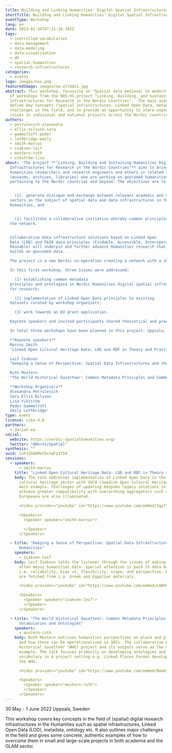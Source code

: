 ```yaml
---
title: Building and Linking Humanities' Digital Spatial Infrastructures
shortTitle: Building and Linking Humanities' Digital Spatial Infrastructures
eventType: Workshop
lang: en
date: 2023-01-24T07:21:18.701Z
tags:
  - controlled-vocabularies
  - data-management
  - data-modeling
  - data-visualisation
  - dh
  - spatial-humanities
  - research-infrastructures
categories:
  - events
logo: images/nos.png
featuredImage: images/nw-allmän1.jpg
abstract: This workshop, focussing on "Spatial data medieval to modern", is the first of a series
  of workshops from the NOS-HS project "Linking, Building, and Sustaining Humanities Digital Spatial
  Infrastructures for Research in the Nordic Countries".  The main aims of this workshop were to
  define key concepts (spatial infrastructures, Linked Open Data, metadata, ontology), outline major
  challenges in the field, and to provide an opportunity to share experiences of addressing the
  issues in individual and national projects across the Nordic countries.
authors:
  - petrulevich-alexandra
  - ellis-nilsson-sara
  - gammeltoft-peder
  - lethbridge-emily
  - smith-marcus
  - isaksen-leif
  - mostern-ruth
  - vikström-lisa
about: 'The project **"Linking, Building and Sustaining Humanities Digital Spatial
  Infrastructures for Research in the Nordic Countries"** aims to bring together
  humanities researchers and research engineers and others in related sectors
  (museums, archives, libraries) who are working on geocoded humanities data
  pertaining to the Nordic countries and beyond. The objectives are to :


    (1)  generate dialogue and exchange between relevant academic and non-academic
  sectors on the subject of spatial data and data infrastructures in the
  Humanities, and


    (2) facilitate a collaborative initiative whereby common principles regarding ontologies and metadata will be mapped out by members of
  the network.


  Collaborative data infrastructure solutions based on Linked Open
  Data (LOD) and FAIR data principles (Findable, Accessible, Interoperable,
  Reusable) will underpin and further advance Humanities research that
  builds on geocoded data.

  The project is a new Nordic co-operation creating a network with a shared vision regarding geocoded humanities data and sustainability needs.  In addition, the project positions Nordic participants and spatial data at the heart of a working group that aims to submit a European grant application under the Research Infrastructures call in the Horizon Europe Program for 2021-2027. Concrete results from the collaboration will be published in the form of reports and scientific papers.

  In this first workshop, three issues were addressed:

    (1) establishing common metadata
  principles and ontologies in Nordic Humanities digital spatial infrastructure
  for research;

    (2) implementation of Linked Open Data principles to existing
  datasets curated by workshop organizers;

    (3) work towards an EU grant application.

  Keynote speakers and invited participants shared theoretical and practical experiences.

  In total three workshops have been planned in this project: Uppsala, Sweden (May 2022) represented here; Bergen, Norway (September 2022); and Reykjavík, Iceland (May 2023).  Blogposts covering the second and third workshops in this series can be found on the project website here: [https://nordic-spatialhumanities.org/](https://nordic-spatialhumanities.org/)

  **Keynote speakers**
  Marcus Smith
  "Linked Open Cultural Heritage Data: LOD and RDF in Theory and Practice"

  Leif Isaksen
  "Keeping a Sense of Perspective: Spatial Data Infrastructures and the Humanities"

  Ruth Mostern
  "The World Historical Gazetteer: Common Metadata Principles and Common Vocabularies and Ontologies"

  **Workshop Organisers**
  Alexandra Petrulevich
  Sara Ellis Nilsson
  Lisa Vikström
  Peder Gammeltoft
  Emily Lethbridge'
type: event
licence: ccby-4.0
partners:
  - dariah-eu
social:
  website: https://nordic-spatialhumanities.org/
  twitter: "@NordicSpatial"
synthesis: ""
uuid: CvFz2h8DMeC0cnaFzIY54
sessions:
  - speakers:
      - smith-marcus
    title: "Linked Open Cultural Heritage Data: LOD and RDF in Theory and Practice"
    body: The talk addresses implementation of Linked Open Data in the Swedish
      cultural heritage sector with SOCH (Swedish Open Cultural Heritage) as its
      main example. Challenges of updating bespoke legacy solutions in order to
      achieve greater compatibility with overarching aggregators such as
      Europeana are also illuminated.

      <Video provider="youtube" id="https://www.youtube.com/embed/Sqyff632Y2M" caption="Presentation by Marcus Smith" />

      <Speakers>
        <Speaker speaker="smith-marcus">

        </Speaker>
      </Speakers>

  - title: "Keeping a Sense of Perspective: Spatial Data Infrastructures and the
      Humanities"
    speakers:
      - isaksen-leif
    body: Leif Isaksen talks the listener through the issues of making SDIs out of
      often messy humanities data. Special attention is paid to data management,
      i.e. reliability, bias vs. flexibility, scope, and perspective. Examples
      are fetched from i.a. Greek and Egyptian materials.

      <Video provider="youtube" id="https://www.youtube.com/embed/LmNVQwaxfNc" caption="Presentation by Leif Isaksen" />

      <Speakers>
        <Speaker speaker="isaksen-leif">
        </Speaker>
      </Speakers>

  - title: "The World Historical Gazetteer: Common Metadata Principles and Common
      Vocabularies and Ontologies"
    speakers:
      - mostern-ruth
    body: Ruth Mostern outlines humanities perspectives on place and place-making
      and how these can be operationalised in SRIs. The collaborative World
      Historical Gazetteer (WHG) project and its outputs serve as the main
      example. The talk focuses primarily on developing ontologies and
      vocabulary in a project setting e.g. Linked Places Format developed for
      the WHG.

      <Video provider="youtube" id="https://www.youtube.com/embed/RmoO-aJjDKw" caption="Presentation by Ruth Mostern" />

      <Speakers>
        <Speaker speaker="mostern-ruth">
        </Speaker>
      </Speakers>
---
```

30 May - 1 June 2022
Uppsala, Sweden

This workshop covers key concepts in the field of (spatial) digital research infrastructures in the Humanities such as spatial infrastructures, Linked Open Data (LOD), metadata, ontology etc. It also outlines major challenges in the field and gives some concrete, authentic examples of how to overcome them in small and large-scale projects in both academia and the GLAM sector.
